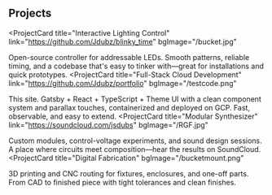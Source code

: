 <h2 sx={{
  fontSize: ['36px', '40px'],
  fontWeight: 700,
  lineHeight: 1.2,
  color: 'white',
  letterSpacing: '-0.01em',
  mb: ['32px', '40px'],
}}>Projects</h2>

<ProjectCard
  title="Interactive Lighting Control"
  link="https://github.com/Jdubz/blinky_time"
  bgImage="/bucket.jpg"
>
  Open-source controller for addressable LEDs. Smooth patterns, reliable timing, and a codebase that's easy to tinker with—great for installations and quick prototypes.
</ProjectCard>
<ProjectCard
  title="Full-Stack Cloud Development"
  link="https://github.com/Jdubz/portfolio"
  bgImage="/testcode.png"
>
  This site. Gatsby + React + TypeScript + Theme UI with a clean component system and parallax touches, containerized and deployed on GCP. Fast, observable, and easy to extend.
</ProjectCard>
<ProjectCard
  title="Modular Synthesizer"
  link="https://soundcloud.com/jsdubs"
  bgImage="/RGF.jpg"
>
  Custom modules, control-voltage experiments, and sound design sessions. A place where circuits meet composition—hear the results on SoundCloud.
</ProjectCard>
<ProjectCard
  title="Digital Fabrication"
  bgImage="/bucketmount.png"
>
  3D printing and CNC routing for fixtures, enclosures, and one-off parts. From CAD to finished piece with tight tolerances and clean finishes.
</ProjectCard>
